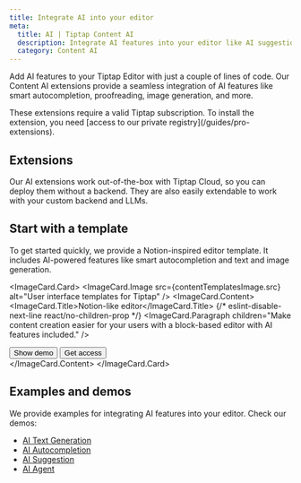 ```yaml
---
title: Integrate AI into your editor
meta:
  title: AI | Tiptap Content AI
  description: Integrate AI features into your editor like AI suggestions, autocompletion, stream responses… more in our docs.
  category: Content AI
---
```



Add AI features to your Tiptap Editor with just a couple of lines of code. Our Content AI extensions provide a seamless integration of AI features like smart autocompletion, proofreading, image generation, and more.


<Callout title="Subscription required" variant="warning">
  These extensions require a valid Tiptap subscription. To install the extension, you need [access
  to our private registry](/guides/pro-extensions).
</Callout>

## Extensions

Our AI extensions work out-of-the-box with Tiptap Cloud, so you can deploy them without a backend. They are also easily extendable to work with your custom backend and LLMs.

<div className="grid sm:grid-cols-2 gap-5">
  <ProductCard
    title="AI Generation"
    description="In-line content generation and manipulation with your custom LLM or OpenAI."
    tags={['Cloud', 'On premises']}
    documentationUrl="/content-ai/capabilities/generation/overview"
    icon={contentAIIcon.src}
  />
  <ProductCard
    title="AI Suggestion"
    description="Show proofreading suggestions in your editor."
    tags={['Beta', 'Cloud', 'On premises']}
    documentationUrl="/content-ai/capabilities/suggestion/overview"
    icon={contentAIIcon.src}
  />
</div>

## Start with a template

To get started quickly, we provide a Notion-inspired editor template. It includes AI-powered features like smart autocompletion and text and image generation.

<ImageCard.Card>
  <ImageCard.Image src={contentTemplatesImage.src} alt="User interface templates for Tiptap" />
  <ImageCard.Content>
    <ImageCard.Title>Notion-like editor</ImageCard.Title>
    {/* eslint-disable-next-line react/no-children-prop */}
    <ImageCard.Paragraph children="Make content creation easier for your users with a block-based editor with AI features included." />
    <div className="flex items-center gap-2 mt-8">
      <Button asChild variant="secondary">
        <Link href="https://templates.tiptap.dev/">
          Show demo
          <ArrowRightIcon className="size-4" />
        </Link>
      </Button>
      <Button asChild variant="tertirary">
        <Link href="https://cloud.tiptap.dev/react-templates">
          Get access
          <ArrowRightIcon className="size-4" />
        </Link>
      </Button>
    </div>
  </ImageCard.Content>
</ImageCard.Card>

## Examples and demos

We provide examples for integrating AI features into your editor. Check our demos:

- [AI Text Generation](/content-ai/capabilities/generation/overview)
- [AI Autocompletion](/content-ai/capabilities/generation/text-generation/autocompletion)
- [AI Suggestion](/content-ai/capabilities/suggestion/overview)
- [AI Agent](/examples/experiments/ai-agent)
